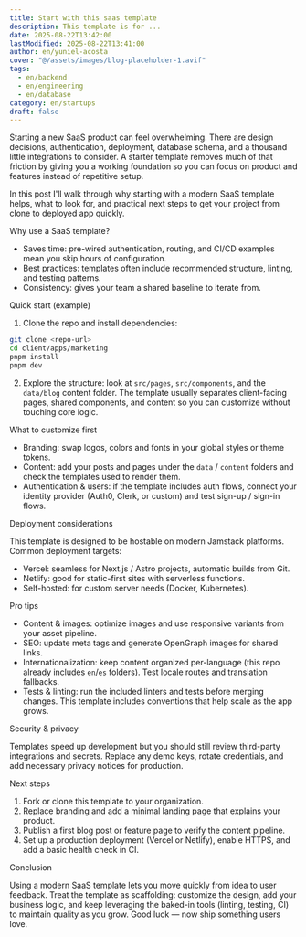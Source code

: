 ```yaml
---
title: Start with this saas template
description: This template is for ...
date: 2025-08-22T13:42:00
lastModified: 2025-08-22T13:41:00
author: en/yuniel-acosta
cover: "@/assets/images/blog-placeholder-1.avif"
tags:
  - en/backend
  - en/engineering
  - en/database
category: en/startups
draft: false
---
```


Starting a new SaaS product can feel overwhelming. There are design decisions, authentication, deployment, database schema, and a thousand little integrations to consider. A starter template removes much of that friction by giving you a working foundation so you can focus on product and features instead of repetitive setup.

In this post I'll walk through why starting with a modern SaaS template helps, what to look for, and practical next steps to get your project from clone to deployed app quickly.

Why use a SaaS template?

- Saves time: pre-wired authentication, routing, and CI/CD examples mean you skip hours of configuration.
- Best practices: templates often include recommended structure, linting, and testing patterns.
- Consistency: gives your team a shared baseline to iterate from.

Quick start (example)

1. Clone the repo and install dependencies:

```bash
git clone <repo-url>
cd client/apps/marketing
pnpm install
pnpm dev
```

2. Explore the structure: look at `src/pages`, `src/components`, and the `data/blog` content folder. The template usually separates client-facing pages, shared components, and content so you can customize without touching core logic.

What to customize first

- Branding: swap logos, colors and fonts in your global styles or theme tokens.
- Content: add your posts and pages under the `data` / `content` folders and check the templates used to render them.
- Authentication & users: if the template includes auth flows, connect your identity provider (Auth0, Clerk, or custom) and test sign-up / sign-in flows.

Deployment considerations

This template is designed to be hostable on modern Jamstack platforms. Common deployment targets:
- Vercel: seamless for Next.js / Astro projects, automatic builds from Git.
- Netlify: good for static-first sites with serverless functions.
- Self-hosted: for custom server needs (Docker, Kubernetes).

Pro tips

- Content & images: optimize images and use responsive variants from your asset pipeline.
- SEO: update meta tags and generate OpenGraph images for shared links.
- Internationalization: keep content organized per-language (this repo already includes `en`/`es` folders). Test locale routes and translation fallbacks.
- Tests & linting: run the included linters and tests before merging changes. This template includes conventions that help scale as the app grows.

Security & privacy

Templates speed up development but you should still review third-party integrations and secrets. Replace any demo keys, rotate credentials, and add necessary privacy notices for production.

Next steps

1. Fork or clone this template to your organization.
2. Replace branding and add a minimal landing page that explains your product.
3. Publish a first blog post or feature page to verify the content pipeline.
4. Set up a production deployment (Vercel or Netlify), enable HTTPS, and add a basic health check in CI.

Conclusion

Using a modern SaaS template lets you move quickly from idea to user feedback. Treat the template as scaffolding: customize the design, add your business logic, and keep leveraging the baked-in tools (linting, testing, CI) to maintain quality as you grow. Good luck — now ship something users love.

